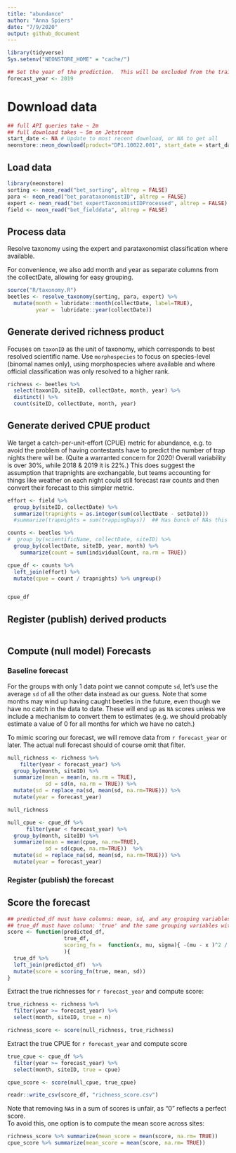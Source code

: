 ```yaml
---
title: "abundance"
author: "Anna Spiers"
date: "7/9/2020"
output: github_document
---
```



```r
library(tidyverse)
Sys.setenv("NEONSTORE_HOME" = "cache/")

## Set the year of the prediction.  This will be excluded from the training data and used in the forecast
forecast_year <- 2019
```

# Download data

```r
## full API queries take ~ 2m
## full download takes ~ 5m on Jetstream
start_date <- NA # Update to most recent download, or NA to get all
neonstore::neon_download(product="DP1.10022.001", start_date = start_date)
```

## Load data

```r
library(neonstore)
sorting <- neon_read("bet_sorting", altrep = FALSE)
para <- neon_read("bet_parataxonomistID", altrep = FALSE)
expert <- neon_read("bet_expertTaxonomistIDProcessed", altrep = FALSE)
field <- neon_read("bet_fielddata", altrep = FALSE)
```

## Process data

Resolve taxonomy using the expert and parataxonomist classification where available.  

For convenience, we also add month and year as separate columns from the collectDate, allowing for easy grouping.

```r
source("R/taxonomy.R")
beetles <- resolve_taxonomy(sorting, para, expert) %>% 
  mutate(month = lubridate::month(collectDate, label=TRUE),
         year =  lubridate::year(collectDate))

```



## Generate derived richness product

Focuses on `taxonID` as the unit of taxonomy, which corresponds to best resolved scientific name.  Use `morphospecies` to focus on species-level (binomal names only),
using morphospecies where available and where official classification was only resolved to a higher rank. 

```r
richness <- beetles %>%  
  select(taxonID, siteID, collectDate, month, year) %>%
  distinct() %>%
  count(siteID, collectDate, month, year)
```

## Generate derived CPUE product

We target a catch-per-unit-effort (CPUE) metric for abundance, e.g. to avoid the problem of having contestants have to predict the number of trap nights there will be.  (Quite a warranted concern for 2020!  Overall variability is over 30%, while 2018 & 2019 it is 22%.)  This does suggest the assumption that trapnights are exchangable, but teams accounting for things like weather on each night could still forecast raw counts and then convert their forecast to this simpler metric.  


```r
effort <- field %>% 
  group_by(siteID, collectDate) %>% 
  summarize(trapnights = as.integer(sum(collectDate - setDate)))
  #summarize(trapnights = sum(trappingDays))  ## Has bunch of NAs this way

counts <- beetles %>%  
#  group_by(scientificName, collectDate, siteID) %>%
  group_by(collectDate, siteID, year, month) %>%
    summarize(count = sum(individualCount, na.rm = TRUE))

cpue_df <- counts %>% 
  left_join(effort) %>% 
  mutate(cpue = count / trapnights) %>% ungroup()


cpue_df 
```

## Register (publish) derived products



```r

```




## Compute (null model) Forecasts

### Baseline forecast  

For the groups with only 1 data point we cannot compute `sd`, let's use the average `sd` of all the other data instead as our guess.
Note that some months may wind up having caught beetles in the future, even though we have no catch in the data to date.  These will
end up as `NA` scores unless we include a mechanism to convert them to estimates (e.g. we should probably estimate a value of 0 for all months
for which we have no catch.)


To mimic scoring our forecast, we will remove data from `r forecast_year` or later.  The actual null forecast should of course omit that filter.  

```r
null_richness <- richness %>% 
    filter(year < forecast_year) %>%
  group_by(month, siteID) %>%
  summarize(mean = mean(n, na.rm = TRUE),
            sd = sd(n, na.rm = TRUE)) %>% 
  mutate(sd = replace_na(sd, mean(sd, na.rm=TRUE))) %>% 
  mutate(year = forecast_year)

null_richness
```


```r
null_cpue <- cpue_df %>% 
      filter(year < forecast_year) %>%
  group_by(month, siteID) %>%
  summarize(mean = mean(cpue, na.rm=TRUE),
            sd = sd(cpue, na.rm=TRUE))  %>% 
  mutate(sd = replace_na(sd, mean(sd, na.rm=TRUE))) %>% 
  mutate(year = forecast_year)

```


### Register (publish) the forecast




## Score the forecast


```r
## predicted_df must have columns: mean, sd, and any grouping variables (siteID, month)
## true_df must have column: 'true' and the same grouping variables with same colname and datatype
score <- function(predicted_df,
                  true_df,
                  scoring_fn =  function(x, mu, sigma){ -(mu - x )^2 / sigma^2  - log(sigma)}
                  ){
  true_df %>% 
  left_join(predicted_df)  %>%
  mutate(score = scoring_fn(true, mean, sd))
}

```  


Extract the true richnesses for `r forecast_year` and compute score:

```r
true_richness <- richness %>%
  filter(year >= forecast_year) %>%
  select(month, siteID, true = n)

richness_score <- score(null_richness, true_richness)
```

Extract the true CPUE  for `r forecast_year` and compute score


```r
true_cpue <- cpue_df %>%
  filter(year >= forecast_year) %>%
  select(month, siteID, true = cpue)

cpue_score <- score(null_cpue, true_cpue)
```




```r
readr::write_csv(score_df, "richness_score.csv")
```


Note that removing `NA`s in a sum of scores is unfair, as "0" reflects a perfect score.  
To avoid this, one option is to compute the mean score across sites:

```r
richness_score %>% summarize(mean_score = mean(score, na.rm= TRUE))
cpue_score %>% summarize(mean_score = mean(score, na.rm= TRUE))

```













